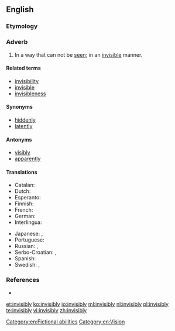 ==English==

===Etymology===
{{suffix|invisible|ly}}

===Adverb===
{{en-adv}}

# In a way that can not be [[see]]n; in an [[invisible]] manner.

====Related terms====
* [[invisibility]]
* [[invisible]]
* [[invisibleness]]

====Synonyms====
* [[hiddenly]]
* [[latently]]

====Antonyms====
* [[visibly]]
* [[apparently]]

====Translations====
{{trans-top|in a way that can not be seen}}
* Catalan: {{t|ca|invisiblement}}
* Dutch: {{t+|nl|onzichtbaar}}
* Esperanto: {{t|eo|nevideble}}
* Finnish: {{t|fi|näkymättömästi}}
* French: {{t+|fr|invisiblement}}
* German: {{t+|de|unsichtbar}}
* Interlingua: {{t|ia|invisibilemente}}
{{trans-mid}}
* Japanese: {{t|ja|隠れる|alt=隠れて|tr=kakurete}}, {{t|ja|隠然|alt=隠然と|tr=inzen to}}
* Portuguese: {{t|pt|invisivelmente}}
* Russian: {{t+|ru|неви́димо|sc=Cyrl}}, {{t+|ru|скры́то|sc=Cyrl}}
* Serbo-Croatian: {{t|sh|nevìdljivo}}, {{t|sh|neòpazicē}}
* Spanish: {{t+|es|invisiblemente}}
* Swedish: {{t+|sv|osynlig}}, {{t+|sv|osynligt}}
{{trans-bottom}}

===References===
* {{R:Webster 1913}}

[[Category:en:Fictional abilities]]
[[Category:en:Vision]]

[[et:invisibly]]
[[ko:invisibly]]
[[io:invisibly]]
[[ml:invisibly]]
[[nl:invisibly]]
[[pl:invisibly]]
[[te:invisibly]]
[[vi:invisibly]]
[[zh:invisibly]]